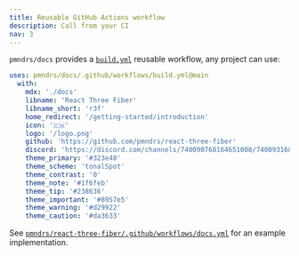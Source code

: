 ```yaml
---
title: Reusable GitHub Actions workflow
description: Call from your CI
nav: 3
---
```


`pmndrs/docs` provides a [`build.yml`](.github/workflows/build.yml) reusable workflow, any project can use:

```yml
uses: pmndrs/docs/.github/workflows/build.yml@main
  with:
    mdx: './docs'
    libname: 'React Three Fiber'
    libname_short: 'r3f'
    home_redirect: '/getting-started/introduction'
    icon: '🇨🇭'
    logo: '/logo.png'
    github: 'https://github.com/pmndrs/react-three-fiber'
    discord: 'https://discord.com/channels/740090768164651008/740093168770613279'
    theme_primary: '#323e48'
    theme_scheme: 'tonalSpot'
    theme_contrast: '0'
    theme_note: '#1f6feb'
    theme_tip: '#238636'
    theme_important: '#8957e5'
    theme_warning: '#d29922'
    theme_caution: '#da3633'
```

See [`pmndrs/react-three-fiber/.github/workflows/docs.yml`](https://github.com/pmndrs/react-three-fiber/blob/master/.github/workflows/docs.yml) for an example implementation.
